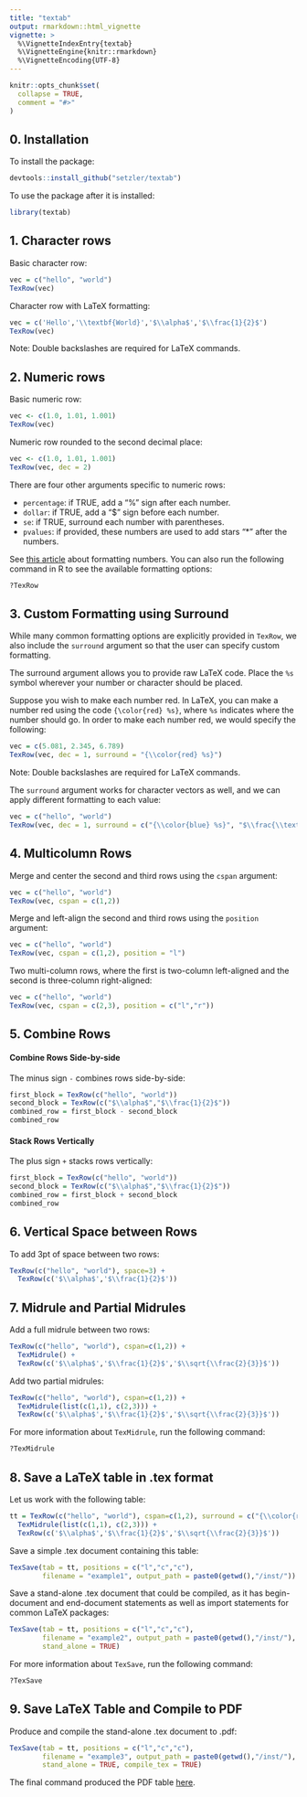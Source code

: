 ```yaml
---
title: "textab"
output: rmarkdown::html_vignette
vignette: >
  %\VignetteIndexEntry{textab}
  %\VignetteEngine{knitr::rmarkdown}
  %\VignetteEncoding{UTF-8}
---
```


```r
knitr::opts_chunk$set(
  collapse = TRUE,
  comment = "#>"
)
```


## 0. Installation

To install the package:

```r
devtools::install_github("setzler/textab")
```

To use the package after it is installed:

```r
library(textab)
```




## 1. Character rows
 
Basic character row:

```r
vec = c("hello", "world")
TexRow(vec)
```


Character row with LaTeX formatting:

```r
vec = c('Hello','\\textbf{World}','$\\alpha$','$\\frac{1}{2}$')
TexRow(vec)
```

Note: Double backslashes are required for LaTeX commands.




## 2. Numeric rows


Basic numeric row:

```r
vec <- c(1.0, 1.01, 1.001)
TexRow(vec)
```


Numeric row rounded to the second decimal place:

```r
vec <- c(1.0, 1.01, 1.001)
TexRow(vec, dec = 2)
```

There are four other arguments specific to numeric rows:

- `percentage`: if TRUE, add a "%" sign after each number.
- `dollar`: if TRUE, add a "$" sign before each number.
- `se`: if TRUE, surround each number with parentheses.
- `pvalues`: if provided, these numbers are used to add stars "*" after the numbers.

See [this article](https://setzler.github.io/textab/articles/Numerics.html) about formatting numbers. You can also run the following command in R to see the available formatting options:

```r
?TexRow
```


## 3. Custom Formatting using Surround

While many common formatting options are explicitly provided in `TexRow`, we also include the `surround` argument so that the user can specify custom formatting.

The surround argument allows you to provide raw LaTeX code. Place the `%s` symbol wherever your number or character should be placed.

Suppose you wish to make each number red. In LaTeX, you can make a number red using the code `{\color{red} %s}`, where `%s` indicates where the number should go. In order to make each number red, we would specify the following:

```r
vec = c(5.081, 2.345, 6.789)
TexRow(vec, dec = 1, surround = "{\\color{red} %s}")
```

Note: Double backslashes are required for LaTeX commands.

The `surround` argument works for character vectors as well, and we can apply different formatting to each value:

```r
vec = c("hello", "world")
TexRow(vec, dec = 1, surround = c("{\\color{blue} %s}", "$\\frac{\\text{%s}}{2}$"))
```





## 4. Multicolumn Rows

Merge and center the second and third rows using the `cspan` argument:

```r
vec = c("hello", "world")
TexRow(vec, cspan = c(1,2))
```

Merge and left-align the second and third rows using the `position` argument:

```r
vec = c("hello", "world")
TexRow(vec, cspan = c(1,2), position = "l")
```

Two multi-column rows, where the first is two-column left-aligned and the second is three-column right-aligned:

```r
vec = c("hello", "world")
TexRow(vec, cspan = c(2,3), position = c("l","r"))
```




## 5. Combine Rows

#### Combine Rows Side-by-side

The minus sign `-` combines rows side-by-side:

```r
first_block = TexRow(c("hello", "world"))
second_block = TexRow(c("$\\alpha$","$\\frac{1}{2}$"))
combined_row = first_block - second_block
combined_row
```

#### Stack Rows Vertically

The plus sign `+` stacks rows vertically:

```r
first_block = TexRow(c("hello", "world"))
second_block = TexRow(c("$\\alpha$","$\\frac{1}{2}$"))
combined_row = first_block + second_block
combined_row
```



## 6. Vertical Space between Rows

To add 3pt of space between two rows:

```r
TexRow(c("hello", "world"), space=3) +
  TexRow(c('$\\alpha$','$\\frac{1}{2}$'))
```



## 7. Midrule and Partial Midrules

Add a full midrule between two rows:

```r
TexRow(c("hello", "world"), cspan=c(1,2)) + 
  TexMidrule() +
  TexRow(c('$\\alpha$','$\\frac{1}{2}$','$\\sqrt{\\frac{2}{3}}$'))
```

Add two partial midrules:

```r
TexRow(c("hello", "world"), cspan=c(1,2)) + 
  TexMidrule(list(c(1,1), c(2,3))) +
  TexRow(c('$\\alpha$','$\\frac{1}{2}$','$\\sqrt{\\frac{2}{3}}$'))
```

For more information about `TexMidrule`, run the following command:

```r
?TexMidrule
```



## 8. Save a LaTeX table in .tex format

Let us work with the following table:

```r
tt = TexRow(c("hello", "world"), cspan=c(1,2), surround = c("{\\color{red} %s}", "{\\color{blue} %s}")) + 
  TexMidrule(list(c(1,1), c(2,3))) +
  TexRow(c('$\\alpha$','$\\frac{1}{2}$','$\\sqrt{\\frac{2}{3}}$'))
```

Save a simple .tex document containing this table:

```r
TexSave(tab = tt, positions = c("l","c","c"),
        filename = "example1", output_path = paste0(getwd(),"/inst/"))
```

Save a stand-alone .tex document that could be compiled, as it has begin-document and end-document statements as well as import statements for common LaTeX packages:

```r
TexSave(tab = tt, positions = c("l","c","c"),
        filename = "example2", output_path = paste0(getwd(),"/inst/"), 
        stand_alone = TRUE)
```

For more information about `TexSave`, run the following command:

```r
?TexSave
```


## 9. Save LaTeX Table and Compile to PDF

Produce and compile the stand-alone .tex document to .pdf:

```r
TexSave(tab = tt, positions = c("l","c","c"),
        filename = "example3", output_path = paste0(getwd(),"/inst/"), 
        stand_alone = TRUE, compile_tex = TRUE)
```

The final command produced the PDF table [here](https://github.com/setzler/textab/blob/main/inst/example3.pdf).
